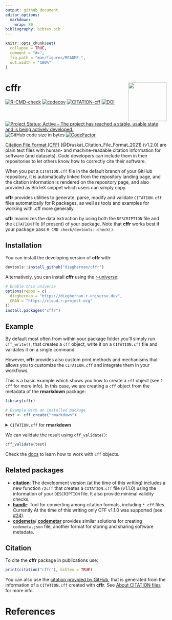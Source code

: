 ```yaml
---
output: github_document
editor_options: 
  markdown: 
    wrap: 80
bibliography: bibtex.bib
---
```


<!-- README.md is generated from README.Rmd. Please edit that file -->

```r
knitr::opts_chunk$set(
  collapse = TRUE,
  comment = "#>",
  fig.path = "man/figures/README-",
  out.width = "100%"
)
```

# cffr <img src="man/figures/logo.png" align="right" width="120"/>

<!-- badges: start -->

[![R-CMD-check](https://github.com/dieghernan/cffr/actions/workflows/check-full.yaml/badge.svg)](https://github.com/dieghernan/cffr/actions/workflows/check-full.yaml)
[![codecov](https://codecov.io/gh/dieghernan/cffr/branch/master/graph/badge.svg)](https://codecov.io/gh/dieghernan/cffr)
[![CITATION-cff](https://github.com/dieghernan/cffr/actions/workflows/cff-validator.yml/badge.svg)](https://github.com/dieghernan/cffr/actions/workflows/cff-validator.yml)
[![DOI](https://img.shields.io/badge/DOI-10.5281/zenodo.5509766-blue)](https://doi.org/10.5281/zenodo.5509766)
[![Project Status: Active – The project has reached a stable, usable state and is being actively developed.](https://www.repostatus.org/badges/latest/active.svg)](https://www.repostatus.org/#active)
![GitHub code size in bytes](https://img.shields.io/github/languages/code-size/dieghernan/cffr)
[![CodeFactor](https://www.codefactor.io/repository/github/dieghernan/cffr/badge)](https://www.codefactor.io/repository/github/dieghernan/cffr)

<!-- badges: end -->

[Citation File Format (CFF)](https://citation-file-format.github.io/)
[@Druskat_Citation_File_Format_2021] (v1.2.0) are plain text files with human- and
machine-readable citation information for software (and datasets). Code
developers can include them in their repositories to let others know how to
correctly cite their software.

When you put a `CITATION.cff` file in the default branch of your GitHub
repository, it is automatically linked from the repository landing page, and the
citation information is rendered on the repository page, and also provided as
BibTeX snippet which users can simply copy.

**cffr** provides utilities to generate, parse, modify and validate
`CITATION.cff` files automatically for R packages, as well as tools and examples
for working with .cff more generally.

**cffr** maximizes the data extraction by using both the `DESCRIPTION` file 
and the `CITATION` file (if present) of your package. Note that **cffr** works
best if your package pass `R CMD check/devtools::check()`.



## Installation

You can install the developing version of **cffr** with:

```r
devtools::install_github("dieghernan/cffr")
```

Alternatively, you can install **cffr** using the
[r-universe](https://dieghernan.r-universe.dev/ui#builds):

```r
# Enable this universe
options(repos = c(
  dieghernan = "https://dieghernan.r-universe.dev",
  CRAN = "https://cloud.r-project.org"
))
install.packages("cffr")
```

## Example

By default most often from within your package folder you'll simply run
`cff_write()`, that creates a `cff` object, write it on a `CITATION.cff`
file and validates it on a single command.

However, **cffr** provides also custom print methods and mechanisms that
allows you to customize the `CITATION.cff` and integrate them in your 
workflows.

This is a basic example which shows you how to create a `cff` object 
(see `?cff` for more info). In this case, we are creating a `cff` object
from the metadata of the **rmarkdown** package:

```r
library(cffr)

# Example with an installed package
test <- cff_create("rmarkdown")
```

<details><summary>
<code>CITATION.cff</code> for <strong>rmarkdown</strong></summary>


```r

test
```

</details>



We can validate the result using `cff_validate()`:

```r

cff_validate(test)
```



Check the [docs](https://dieghernan.github.io/cffr/reference/index.html) to
learn how to work with `cff` objects.


## Related packages

- [**citation**](https://github.com/pik-piam/citation/): The development 
  version (at the time of this writing) includes a new function `r2cff` that
  creates a `CITATION.cff` file (v1.1.0) using the information of your 
  `DESCRIPTION` file. It also provide minimal validity checks.
- [**handlr**](https://github.com/ropensci/handlr): Tool for converting among 
  citation formats, including `*.cff` files. Currently At the time of
  this writing only CFF v1.1.0 was supported (see
  [#24](https://github.com/ropensci/handlr/issues/24)).
- [**codemeta**](https://github.com/cboettig/codemeta)/
  [**codemetar**](https://github.com/ropensci/codemetar) provides similar 
  solutions for creating `codemeta.json` file, another format for storing and
  sharing software metadata.


## Citation

To cite the **cffr** package in publications use:

```r
print(citation("cffr"), bibtex = TRUE)
```

You can also use the [citation provided by GitHub](https://github.com/dieghernan/cffr), 
that is generated from the information of a 
`CITATION.cff` created with **cffr**. See 
[About CITATION files](https://docs.github.com/en/repositories/managing-your-repositorys-settings-and-features/customizing-your-repository/about-citation-files)
for more info.

# References
